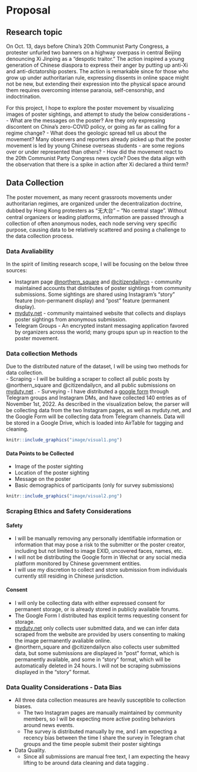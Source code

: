 # Proposal

## Research topic
On Oct. 13, days before China's 20th Communist Party Congress, a protester unfurled two banners on a highway overpass in central Beijing denouncing Xi Jinping as a “despotic traitor.” The action inspired a young generation of Chinese diaspora to express their anger by putting up anti-Xi and anti-dictatorship posters. The action is remarkable since for those who grow up under authoritarian rule, expressing dissents in online space might not be new, but extending their expression into the physical space around them requires overcoming intense paranoia, self-censorship, and indoctrination. 

For this project, I hope to explore the poster movement by visualizing images of poster sightings, and attempt to study the below considerations -
- What are the messages on the poster? Are they only expressing discontent on China's zero-COVID policy, or going as far as calling for a regime change?
- What does the geologic spread tell us about the movement? Many observers and reporters already picked up that the poster movement is led by young Chinese overseas students - are some regions over or under represented than others? 
- How did the movement react to the 20th Communist Party Congress news cycle? Does the data align with the observation that there is a spike in action after Xi declared a third term?

## Data Collection

The poster movement, as many recent grassroots movements under authoritarian regimes, are organized under the decentralization doctrine, dubbed by Hong Kong protesters as "无大台" -- "No central stage". Without central organizers or leading platforms, information are passed through a collection of often anonymous nodes, each node serving very specific purpose, causing data to be relatively scattered and posing a challenge to the data collection process. 

### Data Avaliability
In the spirit of limiting research scope, I will be focusing on the below three sources:

- Instagram page [@northern_square](https://www.instagram.com/northern_square/) and [@citizendailycn](https://www.instagram.com/citizensdailycn/?hl=en) - community maintained accounts that distributes of poster sightings from community submissions. Some sightings are shared using Instagram's "story" feature (non-permanent display) and "post" feature (permanent display).
- [myduty.net](myduty.net)  - community maintained website that collects and displays poster sightings from anonymous submission.
- Telegram Groups - An encrypted instant messaging application favored by organizers across the world; many groups spun up in reaction to the poster movement.


### Data collection Methods
Due to the distributed nature of the dataset, I will be using two methods for data collection.  
- Scraping - I will be building a scraper to collect all public posts by @northern_square and @citizendailycn, and all public submissions on [myduty.net](myduty.net) .
- Surveying - I have distributed a [google form](https://forms.gle/EMAsYP5kapgbz44u7) through Telegram groups and Instagram DMs, and have collected 140 entries as of November 1st, 2022.
As described in the visualization below, the parser will be collecting data from the two Instagram pages, as well as myduty.net, and the Google Form will be collecting data from Telegram channels. Data will be stored in a Google Drive, which is loaded into AirTable for tagging and cleaning.

```r
knitr::include_graphics("image/visual1.png")
```

#### Data Points to be Collected
- Image of the poster sighting
- Location of the poster sighting
- Message on the poster
- Basic demographics of participants (only for survey submissions)

```r
knitr::include_graphics("image/visual2.png")
```

### Scraping Ethics and Safety Considerations 
#### Safety 
- I will be manually removing any personally identifiable information or information that may pose a risk to the submitter or the poster creator, including but not limited to image EXID, uncovered faces, names, etc.
- I will not be distributing the Google form in Wechat or any social media platform monitored by Chinese government entities.
- I will use my discretion to collect and store submission from individuals currently still residing in Chinese jurisdiction.
	
#### Consent
- I will only be collecting data with either expressed consent for permanent storage, or is already stored in publicly available forums. 
 - The Google Form I distributed has explicit terms requesting consent for storage. 
 - [myduty.net](myduty.net) only collects user submitted data, and we can infer data scraped from the website are provided by users consenting to making the image permanently avaliable online.
 - @northern_square and @citizendailycn also collects user submitted data, but some submissions are displayed in "post" format, which is permanently available, and some in "story" format, which will be automatically deleted in 24 hours. I will not be scraping submissions displayed in the "story" format.

### Data Quality Considerations	- Data Bias
- All three data collection measures are heavily susceptible to collection biases. 
	- The two Instagram pages are manually maintained by community members, so I will be expecting more active posting behaviors around news events.
	- The survey is distributed manually by me, and I am expecting a recency bias between the time I share the survey in Telegram chat groups and the time people submit their poster sightings
- Data Quality.
	- Since all submissions are manual free text, I am expecting the heavy lifting to be around data cleaning and data tagging .



